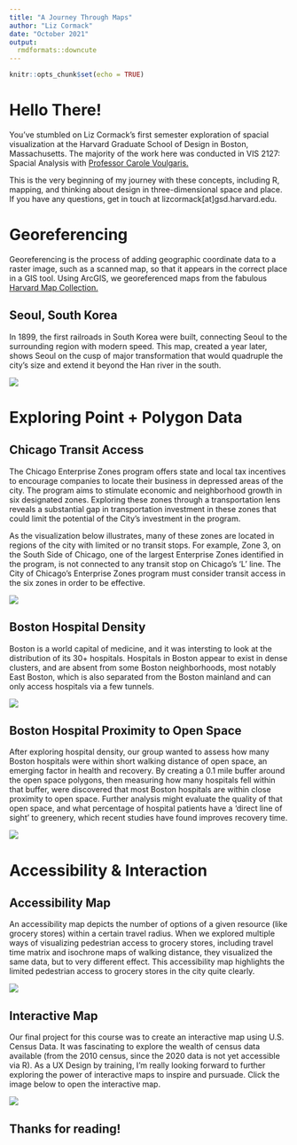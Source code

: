 ```yaml
---
title: "A Journey Through Maps"
author: "Liz Cormack"
date: "October 2021"
output: 
  rmdformats::downcute
---
```


```r
knitr::opts_chunk$set(echo = TRUE)
```

# Hello There!

You've stumbled on Liz Cormack's first semester exploration of spacial visualization at the Harvard Graduate School of Design in Boston, Massachusetts. The majority of the work here was conducted in VIS 2127: Spacial Analysis with [Professor Carole Voulgaris.](https://www.gsd.harvard.edu/person/carole-voulgaris/)

This is the very beginning of my journey with these concepts, including R, mapping, and thinking about design in three-dimensional space and place. If you have any questions, get in touch at lizcormack[at]gsd.harvard.edu. 

# Georeferencing
Georeferencing is the process of adding geographic coordinate data to a raster image, such as a scanned map, so that it appears in the correct place in a GIS tool. Using ArcGIS, we georeferenced maps from the fabulous [Harvard Map Collection.](https://library.harvard.edu/libraries/harvard-map-collection)

## Seoul, South Korea
In 1899, the first railroads in South Korea were built, connecting Seoul to the surrounding region with modern speed. This map, created a year later, shows Seoul on the cusp of major transformation that would quadruple the city's size and extend it beyond the Han river in the south.

[![](thumbnails/georeference_seoul.png)](https://lizcormack.github.io/vis-portfolio//fullsize/Georeference_Seoul.pdf){target="_blank"}

# Exploring Point + Polygon Data

## Chicago Transit Access
The Chicago Enterprise Zones program offers state and local tax incentives to encourage companies to locate their business in depressed areas of the city. The program aims to stimulate economic and neighborhood growth in six designated zones. Exploring these zones through a transportation lens reveals a substantial gap in transportation investment in these zones that could limit the potential of the City’s investment in the program.

As the visualization below illustrates, many of these zones are located in regions of the city with limited or no transit stops. For example, Zone 3, on the South Side of Chicago, one of the largest Enterprise Zones identified in the program, is not connected to any transit stop on Chicago’s ‘L’ line. The City of Chicago’s Enterprise Zones program must consider transit access in the six zones in order to be effective.

[![](thumbnails/chicagoTransit.png)](https://lizcormack.github.io/vis-portfolio//fullsize/chicagoTransit.png){target="_blank"}

## Boston Hospital Density
Boston is a world capital of medicine, and it was intersting to look at the distribution of its 30+ hospitals. Hospitals in Boston appear to exist in dense clusters, and are absent from some Boston neighborhoods, most notably East Boston, which is also separated from the Boston mainland and can only access hospitals via a few tunnels.

[![](thumbnails/bostonHospitals.png)](https://lizcormack.github.io/vis-portfolio//fullsize/hospitalDensity.pdf){target="_blank"}

## Boston Hospital Proximity to Open Space
After exploring hospital density, our group wanted to assess how many Boston hospitals were within short walking distance of open space, an emerging factor in health and recovery. By creating a 0.1 mile buffer around the open space polygons, then measuring how many hospitals fell within that buffer, were discovered that most Boston hospitals are within close proximity to open space. Further analysis might evaluate the quality of that open space, and what percentage of hospital patients have a 'direct line of sight' to greenery, which recent studies have found improves recovery time.

[![](thumbnails/bostonOpenspace.png)](https://lizcormack.github.io/vis-portfolio//fullsize/bostonOpenspace.pdf){target="_blank"}

# Accessibility & Interaction

## Accessibility Map
An accessibility map depicts the number of options of a given resource (like grocery stores) within a certain travel radius. When we explored multiple ways of visualizing pedestrian access to grocery stores, including travel time matrix and isochrone maps of walking distance, they visualized the same data, but to very different effect. This accessibility map highlights the limited pedestrian access to grocery stores in the city quite clearly.

[![](thumbnails/portlandGrocery.png)](https://lizcormack.github.io/vis-portfolio//fullsize/portlandGrocery.pdf){target="_blank"}

## Interactive Map
Our final project for this course was to create an interactive map using U.S. Census Data. It was fascinating to explore the wealth of census data available (from the 2010 census, since the 2020 data is not yet accessible via R). As a UX Design by training, I'm really looking forward to further exploring the power of interactive maps to inspire and pursuade. Click the image below to open the interactive map.

[![](thumbnails/houston_income.png)](https://lizcormack.github.io/vis-portfolio//fullsize/houston_income.html){target="_blank"}

## Thanks for reading!